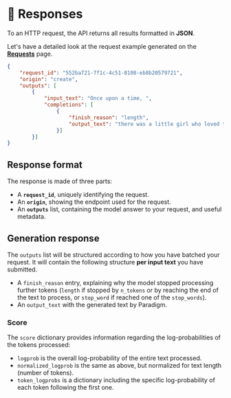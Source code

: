 ---
---

# 💬 Responses

To an HTTP request, the API returns all results formatted in **JSON**.

Let's have a detailed look at the request example generated on the **[Requests](/api/specifications/requests)** page.

```json
{
    "request_id": "552ba721-7f1c-4c51-8108-eb8b20579721",
    "origin": "create",
    "outputs": [
        {
            "input_text": "Once upon a time, ",
            "completions": [
                {
                    "finish_reason": "length",
                    "output_text": "there was a little girl who loved to read. She read all the time. She read in the car, she read "
                }]
        }]
}
```

## Response format

The response is made of three parts:

-   A **`request_id`**, uniquely identifying the request.
-   An **`origin`**, showing the endpoint used for the request.
-   An **`outputs`** list, containing the model answer to your request, and useful metadata.

## Generation response

The `outputs` list will be structured according to how you have batched your request. It will contain the following structure **per input text** you have submitted.

-   A `finish_reason` entry, explaining why the model stopped processing further tokens (`length` if stopped by `n_tokens` or by reaching the end of the text to process, or `stop_word` if reached one of the `stop_words`).
-   An `output_text` with the generated text by Paradigm.

### Score

The `score` dictionary provides information regarding the log-probabilities of the tokens processed:

-   `logprob` is the overall log-probability of the entire text processed.
-   `normalized_logprob` is the same as above, but normalized for text length (number of tokens).
-   `token_logprobs` is a dictionary including the specific log-probability of each token following the first one.
